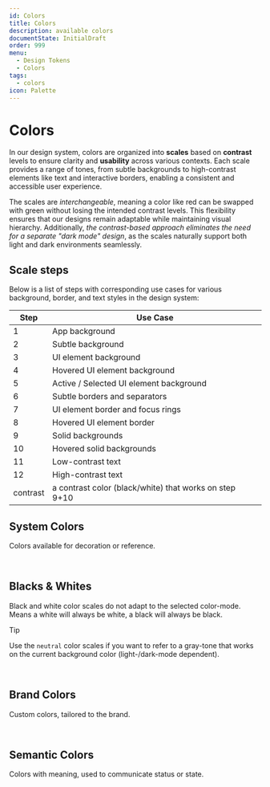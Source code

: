 ```yaml
---
id: Colors
title: Colors
description: available colors
documentState: InitialDraft
order: 999
menu:
  - Design Tokens
  - Colors
tags:
  - colors
icon: Palette
---
```


# Colors

In our design system, colors are organized into **scales** based on **contrast**
levels to ensure clarity and **usability** across various contexts. Each scale
provides a range of tones, from subtle backgrounds to high-contrast elements
like text and interactive borders, enabling a consistent and accessible user
experience.

The scales are _interchangeable_, meaning a color like red can be swapped with
green without losing the intended contrast levels. This flexibility ensures that
our designs remain adaptable while maintaining visual hierarchy. Additionally,
_the contrast-based approach eliminates the need for a separate "dark mode"
design_, as the scales naturally support both light and dark environments
seamlessly.

## Scale steps

Below is a list of steps with corresponding use cases for various background,
border, and text styles in the design system:

| **Step** | **Use Case**                                           |
| -------- | ------------------------------------------------------ |
| 1        | App background                                         |
| 2        | Subtle background                                      |
| 3        | UI element background                                  |
| 4        | Hovered UI element background                          |
| 5        | Active / Selected UI element background                |
| 6        | Subtle borders and separators                          |
| 7        | UI element border and focus rings                      |
| 8        | Hovered UI element border                              |
| 9        | Solid backgrounds                                      |
| 10       | Hovered solid backgrounds                              |
| 11       | Low-contrast text                                      |
| 12       | High-contrast text                                     |
| contrast | a contrast color (black/white) that works on step 9+10 |

## System Colors

Colors available for decoration or reference.

<br />

<ColorScales ids="tomato,red,ruby, crimson, pink, plum, purple, violet, iris,indigo,blue,cyan, teal,jade,green,grass,bronze,gold,brown,orange,amber,yellow,lime,mint,sky" />

## Blacks & Whites

Black and white color scales do not adapt to the selected color-mode. Means a
white will always be white, a black will always be black.

> [!TIP]  
> Use the `neutral` color scales if you want to refer to a gray-tone that works
> on the current background color (light-/dark-mode dependent).

<br />

<ColorScales ids="blackAlpha, whiteAlpha" />

## Brand Colors

Custom colors, tailored to the brand.

<br />

<ColorScales ids="ctviolet, ctteal, ctyellow" />

## Semantic Colors

Colors with meaning, used to communicate status or state.

<br />

<ColorScales ids="primary, neutral, info, positive, warning, critical" />
